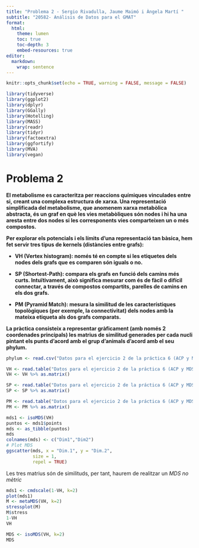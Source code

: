 ```yaml
---
title: "Problema 2 - Sergio Rivadulla, Jaume Maimó i Àngela Martí "
subtitle: "20582- Análisis de Datos para el GMAT"
format:
  html:
    theme: lumen
    toc: true
    toc-depth: 3
    embed-resources: true
editor: 
  markdown: 
    wrap: sentence
---
```


```r
knitr::opts_chunk$set(echo = TRUE, warning = FALSE, message = FALSE)
```

```r
library(tidyverse)
library(ggplot2)
library(dplyr)
library(GGally)
library(Hotelling)
library(MASS)
library(readr)
library(tidyr)
library(factoextra)
library(ggfortify)
library(MVA)
library(vegan)
```

# Problema 2

**El metabolisme es caracteritza per reaccions químiques vinculades entre si, creant una complexa estructura de xarxa. Una representació simplificada del metabolisme, que anomenem xarxa metabòlica abstracta, és un graf en què les vies metabòliques són nodes i hi ha una aresta entre dos nodes si les corresponents vies comparteixen un o més compostos.**

**Per explorar els potencials i els límits d'una representació tan bàsica, hem fet servir tres tipus de kernels (distàncies entre grafs):**

-   **VH (Vertex histogram): només té en compte si les etiquetes dels nodes dels grafs que es comparen són iguals o no.**

-   **SP (Shortest-Path): compara els grafs en funció dels camins més curts. Intuïtivament, això significa mesurar com és de fàcil o difícil connectar, a través de compostos compartits, parelles de camins en els dos grafs.**

-   **PM (Pyramid Match): mesura la similitud de les característiques topològiques (per exemple, la connectivitat) dels nodes amb la mateixa etiqueta als dos grafs comparats.**

**La pràctica consisteix a representar gràficament (amb només 2 coordenades principals) les matrius de similitud generades per cada nucli pintant els punts d'acord amb el grup d'animals d'acord amb el seu phylum.**

```r
phylum <- read.csv("Datos para el ejercicio 2 de la práctica 6 (ACP y MDS)-20241213/fileListANIMAL_phylum.txt", header = F)

VH <- read.table("Datos para el ejercicio 2 de la práctica 6 (ACP y MDS)-20241213/ANIMALS-matrixVH.txt")
VH <- VH %>% as.matrix()

SP <- read.table("Datos para el ejercicio 2 de la práctica 6 (ACP y MDS)-20241213/ANIMALS-matrixSP.txt")
SP <- SP %>% as.matrix()

PM <- read.table("Datos para el ejercicio 2 de la práctica 6 (ACP y MDS)-20241213/ANIMALS-matrixPM.txt")
PM <- PM %>% as.matrix()

```

```r
mds1 <- isoMDS(VH)
puntos <- mds1$points
mds <- as_tibble(puntos)
mds
colnames(mds) <- c("Dim1","Dim2")
# Plot MDS
ggscatter(mds, x = "Dim.1", y = "Dim.2",
          size = 1,
          repel = TRUE)
```


Les tres matrius són de similituds, per tant, haurem de realitzar un *MDS no mètric*

```r
mds1 <- cmdscale(1-VH, k=2)
plot(mds1)
M <- metaMDS(VH, k=2)
stressplot(M)
M$stress
1-VH
VH
```

```r
MDS <- isoMDS(VH, k=2)
MDS
```


